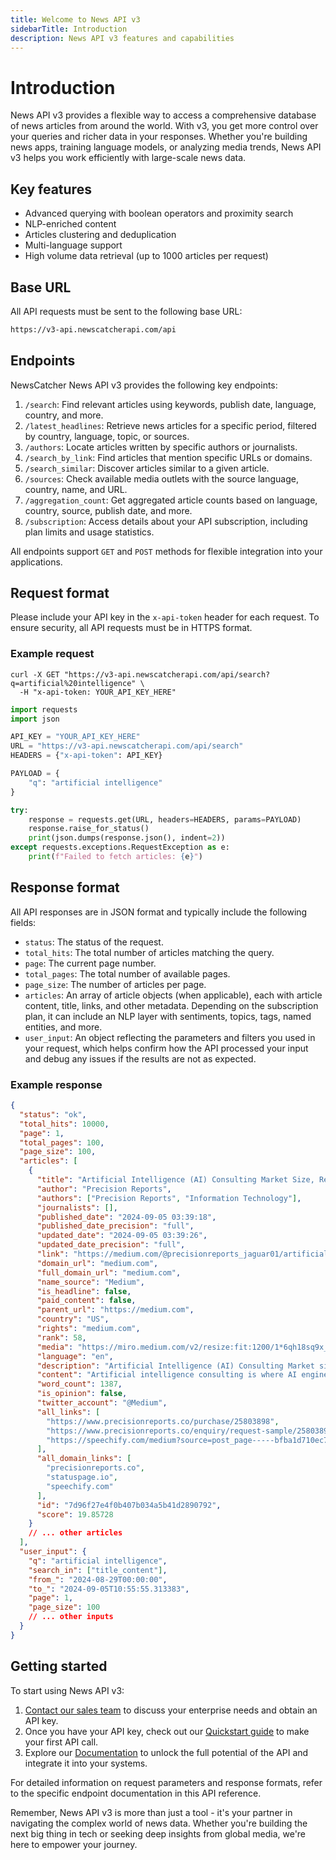 ```yaml
---
title: Welcome to News API v3
sidebarTitle: Introduction
description: News API v3 features and capabilities
---
```


# Introduction

News API v3 provides a flexible way to access a comprehensive database of news
articles from around the world. With v3, you get more control over your queries
and richer data in your responses. Whether you're building news apps, training
language models, or analyzing media trends, News API v3 helps you work
efficiently with large-scale news data.

## Key features

- Advanced querying with boolean operators and proximity search
- NLP-enriched content
- Articles clustering and deduplication
- Multi-language support
- High volume data retrieval (up to 1000 articles per request)

## Base URL

All API requests must be sent to the following base URL:

```bash
https://v3-api.newscatcherapi.com/api
```

## Endpoints

NewsCatcher News API v3 provides the following key endpoints:

1. `/search`: Find relevant articles using keywords, publish date, language,
   country, and more.
2. `/latest_headlines`: Retrieve news articles for a specific period, filtered
   by country, language, topic, or sources.
3. `/authors`: Locate articles written by specific authors or journalists.
4. `/search_by_link`: Find articles that mention specific URLs or domains.
5. `/search_similar`: Discover articles similar to a given article.
6. `/sources`: Check available media outlets with the source language, country,
   name, and URL.
7. `/aggregation_count`: Get aggregated article counts based on language,
   country, source, publish date, and more.
8. `/subscription`: Access details about your API subscription, including plan
   limits and usage statistics.

All endpoints support `GET` and `POST` methods for flexible integration into
your applications.

## Request format

Please include your API key in the `x-api-token` header for each request. To
ensure security, all API requests must be in HTTPS format.

### Example request

<CodeGroup>

```curl cURL
curl -X GET "https://v3-api.newscatcherapi.com/api/search?q=artificial%20intelligence" \
  -H "x-api-token: YOUR_API_KEY_HERE"
```

```python Python
import requests
import json

API_KEY = "YOUR_API_KEY_HERE"
URL = "https://v3-api.newscatcherapi.com/api/search"
HEADERS = {"x-api-token": API_KEY}

PAYLOAD = {
    "q": "artificial intelligence"
}

try:
    response = requests.get(URL, headers=HEADERS, params=PAYLOAD)
    response.raise_for_status()
    print(json.dumps(response.json(), indent=2))
except requests.exceptions.RequestException as e:
    print(f"Failed to fetch articles: {e}")
```

</CodeGroup>

## Response format

All API responses are in JSON format and typically include the following fields:

- `status`: The status of the request.
- `total_hits`: The total number of articles matching the query.
- `page`: The current page number.
- `total_pages`: The total number of available pages.
- `page_size`: The number of articles per page.
- `articles`: An array of article objects (when applicable), each with article
  content, title, links, and other metadata. Depending on the subscription plan,
  it can include an NLP layer with sentiments, topics, tags, named entities, and
  more.
- `user_input`: An object reflecting the parameters and filters you used in your
  request, which helps confirm how the API processed your input and debug any
  issues if the results are not as expected.

### Example response

```json JSON
{
  "status": "ok",
  "total_hits": 10000,
  "page": 1,
  "total_pages": 100,
  "page_size": 100,
  "articles": [
    {
      "title": "Artificial Intelligence (AI) Consulting Market Size, Regional Status and Outlook 2024–2032",
      "author": "Precision Reports",
      "authors": ["Precision Reports", "Information Technology"],
      "journalists": [],
      "published_date": "2024-09-05 03:39:18",
      "published_date_precision": "full",
      "updated_date": "2024-09-05 03:39:26",
      "updated_date_precision": "full",
      "link": "https://medium.com/@precisionreports_jaguar01/artificial-intelligence-ai-consulting-market-size-regional-status-and-outlook-2024-2032-bfba1d710ec7",
      "domain_url": "medium.com",
      "full_domain_url": "medium.com",
      "name_source": "Medium",
      "is_headline": false,
      "paid_content": false,
      "parent_url": "https://medium.com",
      "country": "US",
      "rights": "medium.com",
      "rank": 58,
      "media": "https://miro.medium.com/v2/resize:fit:1200/1*6qh18sq9x_XkoCBOTWZvOw.png",
      "language": "en",
      "description": "Artificial Intelligence (AI) Consulting Market size was valued at USD 7065.95 Million in 2023 and is expected to reach USD 57862.17 Million",
      "content": "Artificial intelligence consulting is where AI engineers and experts assist business organizations from various industries to adopt AI applications to achieve their goals.\nGlobal Artificial Intelligence (AI) Consulting Market size was valued at USD 7065.95 Million in 2023 and is expected to reach USD 57862.17 Million in 2032, growing at a CAGR of 26.32% from 2023 to 2032...",
      "word_count": 1387,
      "is_opinion": false,
      "twitter_account": "@Medium",
      "all_links": [
        "https://www.precisionreports.co/purchase/25803898",
        "https://www.precisionreports.co/enquiry/request-sample/25803898?utm_source=Medium_Jaguar",
        "https://speechify.com/medium?source=post_page-----bfba1d710ec7--------------------------------"
      ],
      "all_domain_links": [
        "precisionreports.co",
        "statuspage.io",
        "speechify.com"
      ],
      "id": "7d96f27e4f0b407b034a5b41d2890792",
      "score": 19.85728
    }
    // ... other articles
  ],
  "user_input": {
    "q": "artificial intelligence",
    "search_in": ["title_content"],
    "from_": "2024-08-29T00:00:00",
    "to_": "2024-09-05T10:55:55.313383",
    "page": 1,
    "page_size": 100
    // ... other inputs
  }
}
```

## Getting started

To start using News API v3:

1. [Contact our sales team](https://www.newscatcherapi.com/pricing) to discuss
   your enterprise needs and obtain an API key.
2. Once you have your API key, check out our
   [Quickstart guide](/v3/documentation/get-started/quickstart) to make your
   first API call.
3. Explore our [Documentation](/v3/documentation/get-started/overview) to unlock
   the full potential of the API and integrate it into your systems.

For detailed information on request parameters and response formats, refer to
the specific endpoint documentation in this API reference.

Remember, News API v3 is more than just a tool - it's your partner in navigating
the complex world of news data. Whether you're building the next big thing in
tech or seeking deep insights from global media, we're here to empower your
journey.
